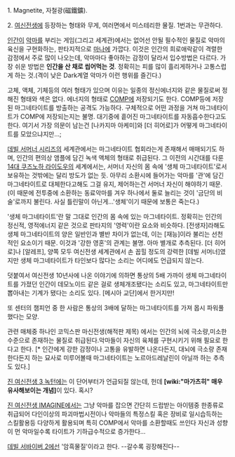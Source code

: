 1. Magnetite, 자철광(磁鐵鑛).

2. [[여신전생]]에 등장하는 형태와 무게, 여러면에서 미스테리한 물질. 1번과는 무관하다.

[[인간]]이 [[악마]]를 부리는 게임(그리고 세계관)에서는 없어선 안될 필수적인 물질로 악마의 육신을 구현화하는, 판타지적으로 [[마나]]에 가깝다. 이것은 인간의 희로애락같이 격렬한 감정에서 주로 많이 나오는데, 악마마다 좋아하는 감정이 달라서 입수방법은 다르다. 가장 쉬운 방법은 '''인간을 산 채로 씹어먹는 것'''. 정확히는 피를 많이 흘리게하거나 고통스럽게 하는 것.(격이 낮은 Dark계열 악마가 이런 행위를 즐긴다.)

고체, 액체, 기체등의 여러 형태가 있으며 이유는 일종의 정신에너지와 같은 물질로써 정해진 형태와 색은 없다. 에너지의 형태로 [[COMP]]에 저장되기도 한다. COMP등에 저장된 마그네타이트를 방출하는 공격도 가능하다. 구체적으로 어떤 과정을 거쳐 마그네타이트가 COMP에 저장되는지는 불명. 대기중에 흩어진 마그네타이트를 자동흡수한다고도 한다. 여기서 가장 의문이 남는건 [나카지마 아케미]와 [더 히어로]가 어떻게 마그네타이트를 모았으냐지만...;

[[데빌 서머너 시리즈]]의 세계관에서는 마그네타이트 협회라는게 존재해서 매매되기도 하며, 인간의 편의상 앰플에 담긴 녹색 액체의 형태로 취급된다. 그 이전의 시간대를 다룬 [[14대 쿠즈노하 라이도우]]의 세계에서는, 서머너 자신의 몸 속에 '생체 마그네타이트'로서 보유하는 것밖에는 달리 방도가 없는 듯. 아무리 소환시에 들어가는 악마를 '관'에 담긴 마그네타이트로 대체한다고해도 그걸 유지, 제어하는건 서머너 자신이 해야하기 때문. (이 때문에 전투중에 소환하는 동료악마를 겨우 하나에서 둘로 늘리는 것이 '금단의 비술'로까지 불린다. 사실 틀린말이 아닌게...'생체'이기 때문에 보통은 죽는다.)

'생체 마그네타이트'란 말 그대로 인간의 몸 속에 있는 마그네타이트. 정확히는 인간의 정신적, 영적에너지 같은 것으로 판타지의 '영력'이란 요소와 비슷하다. [전생자]라해도 생체 마그네타이트의 양은 일반인과 별반 차이가 없는데, 이는 [재능]이라 불리는 선천적인 요소이기 때문. 이것과 '강한 영혼'의 관계는 불명. 아마 별개로 추측된다. [더 히어로]나 [알레프], 양쪽 모두 여신전생 세계관에서 손 꼽힐 정도의 강력한 [데빌 서머너]였지만 생체 마그네타이트가 타인보다 많다는 소리는 어디에도 언급되지 않는다.

덧붙여서 여신전생 10년사에 나온 이야기에 의하면 통상의 5배 가까이 생체 마그네타이트를 가졌던 인간이 데모노이드 같은 걸로 생체개조됐다는 소리도 있고, 마그네타이트만 뽑아내는 기계가 됐다는 소리도 있다. [메시아 교단]에서 한거지만!

또 센터의 챔피언 중 한 사람은 통상의 3배에 달하는 마그네타이트를 가져 몹시 파워풀했다는 모양.

관련 매체중 하나인 코믹스판 마신전생(해적판 제목) 에서는 인간의 뇌에 극소량,미소한 수준으로 존재하는 물질로 취급된다.악마들이 자신의 육체를 구현시키기 위해 필요로 한다고 한다. [* 인간에게 강한 감정이나 고통을 유발하면 나온다든지, 대뇌에 극소량 존재한다든지 하는 묘사로 미루어볼때 마그네타이트는 노르아드레날린이 아닐까 하는 추측도 있다.]

[[진 여신전생 3 녹턴]]에는 이 단어부터가 언급되질 않는데, 헌데 '''[wiki:"마가츠히" 매우 유사해보이는 개념]'''이 있다. 혹시?

[[진 여신전생 IMAGINE]]에서는 그냥 악마를 잡으면 간단히 드랍받는 아이템중 한종류로 취급되어 다인이상의 파괴마법시전이나 악마들의 특정스킬 혹은 장비로 일시습득하는 스킬활용등 다양하게 활용되며 특히 COMP에서 악마를 소환할때도 쓰인다 자신과 성향이 먼 악마일수록 타이트가 기하급수적으로 증가한다...

[[데빌 서바이버 2]]에선 '암흑물질'이라고 한다. --갈수록 굉장해진다--
